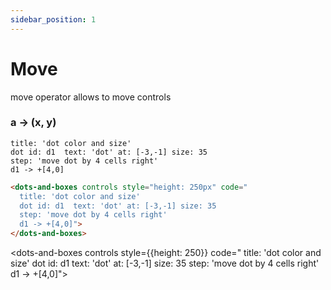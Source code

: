 ```yaml
---
sidebar_position: 1
---
```


# Move

move operator allows to move controls

### a **-\>** (x, y)

```dabl tab showLineNumbers
title: 'dot color and size'
dot id: d1  text: 'dot' at: [-3,-1] size: 35
step: 'move dot by 4 cells right'
d1 -> +[4,0]
```
```html tab showLineNumbers
<dots-and-boxes controls style="height: 250px" code="
  title: 'dot color and size'
  dot id: d1  text: 'dot' at: [-3,-1] size: 35
  step: 'move dot by 4 cells right'
  d1 -> +[4,0]">
</dots-and-boxes>
```

<dots-and-boxes controls style={{height: 250}} code="
title: 'dot color and size'
dot id: d1  text: 'dot' at: [-3,-1] size: 35
step: 'move dot by 4 cells right'
d1 -> +[4,0]">
</dots-and-boxes>